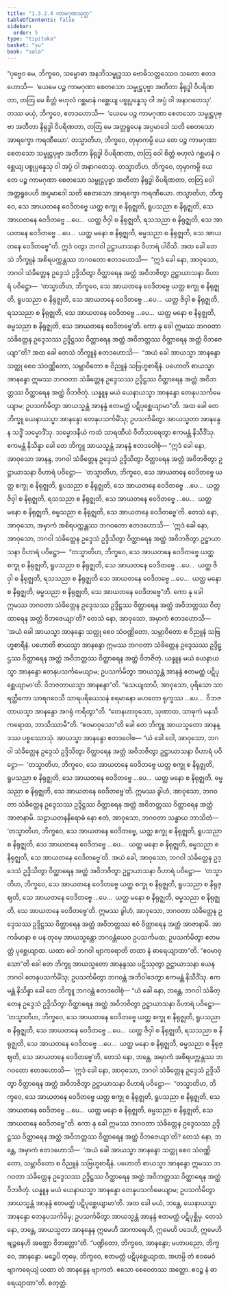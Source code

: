 ```yaml
---
title: "1.3.2.4 ကာမဂုဏသုတ္တ"
tableOfContents: false
sidebar:
  order: 5
type: "tipitaka"
basket: "su"
book: "sala"
---
```



<DynamicBreadcrumb />

<Division number="117" book="sala">

<Paragraph number="637" book="sala">
“ပုဗ္ဗေဝ မေ, ဘိက္ခဝေ, သမ္ဗောဓာ အနဘိသမ္ဗုဒ္ဓဿ ဗောဓိသတ္တဿေဝ သတော ဧတဒဟောသိ—  ‘ယေမေ ပဉ္စ ကာမဂုဏာ စေတသော သမ္ဖုဋ္ဌပုဗ္ဗာ အတီတာ နိရုဒ္ဓါ ဝိပရိဏတာ, တတြ မေ စိတ္တံ ဗဟုလံ ဂစ္ဆမာနံ ဂစ္ဆေယျ ပစ္စုပ္ပန္နေသု ဝါ အပ္ပံ ဝါ အနာဂတေသု’. တဿ မယှံ, ဘိက္ခဝေ, ဧတဒဟောသိ—  ‘ယေမေ ပဉ္စ ကာမဂုဏာ စေတသော သမ္ဖုဋ္ဌပုဗ္ဗာ အတီတာ နိရုဒ္ဓါ ဝိပရိဏတာ, တတြ မေ အတ္တရူပေန အပ္ပမာဒေါ သတိ စေတသော အာရက္ခော ကရဏီယော’. တသ္မာတိဟ, ဘိက္ခဝေ, တုမှာကမ္ပိ ယေ တေ ပဉ္စ ကာမဂုဏာ စေတသော သမ္ဖုဋ္ဌပုဗ္ဗာ အတီတာ နိရုဒ္ဓါ ဝိပရိဏတာ, တတြ ဝေါ စိတ္တံ ဗဟုလံ ဂစ္ဆမာနံ ဂစ္ဆေယျ ပစ္စုပ္ပန္နေသု ဝါ အပ္ပံ ဝါ အနာဂတေသု. တသ္မာတိဟ, ဘိက္ခဝေ, တုမှာကမ္ပိ ယေ တေ ပဉ္စ ကာမဂုဏာ စေတသော သမ္ဖုဋ္ဌပုဗ္ဗာ အတီတာ နိရုဒ္ဓါ ဝိပရိဏတာ, တတြ ဝေါ အတ္တရူပေဟိ အပ္ပမာဒေါ သတိ စေတသော အာရက္ခော ကရဏီယော. တသ္မာတိဟ, ဘိက္ခဝေ, သေ အာယတနေ ဝေဒိတဗ္ဗေ ယတ္ထ စက္ခု စ နိရုဇ္ဈတိ, ရူပသညာ စ နိရုဇ္ဈတိ, သေ အာယတနေ ဝေဒိတဗ္ဗေ …ပေ…  ယတ္ထ ဇိဝှါ စ နိရုဇ္ဈတိ, ရသသညာ စ နိရုဇ္ဈတိ, သေ အာယတနေ ဝေဒိတဗ္ဗေ …ပေ…  ယတ္ထ မနော စ နိရုဇ္ဈတိ, ဓမ္မသညာ စ နိရုဇ္ဈတိ, သေ အာယတနေ ဝေဒိတဗ္ဗေ”တိ. ဣဒံ ဝတွာ ဘဂဝါ ဥဋ္ဌာယာသနာ ဝိဟာရံ ပါဝိသိ.
</Paragraph>

<Paragraph number="638" book="sala">
အထ ခေါ တေသံ ဘိက္ခူနံ အစိရပက္ကန္တဿ ဘဂဝတော ဧတဒဟောသိ—  “ဣဒံ ခေါ နော, အာဝုသော, ဘဂဝါ သံခိတ္တေန ဥဒ္ဒေသံ ဥဒ္ဒိသိတွာ ဝိတ္ထာရေန အတ္ထံ အဝိဘဇိတွာ ဥဋ္ဌာယာသနာ ဝိဟာရံ ပဝိဋ္ဌော—  ‘တသ္မာတိဟ, ဘိက္ခဝေ, သေ အာယတနေ ဝေဒိတဗ္ဗေ ယတ္ထ စက္ခု စ နိရုဇ္ဈတိ, ရူပသညာ စ နိရုဇ္ဈတိ, သေ အာယတနေ ဝေဒိတဗ္ဗေ …ပေ…  ယတ္ထ ဇိဝှါ စ နိရုဇ္ဈတိ, ရသသညာ စ နိရုဇ္ဈတိ, သေ အာယတနေ ဝေဒိတဗ္ဗေ …ပေ…  ယတ္ထ မနော စ နိရုဇ္ဈတိ, ဓမ္မသညာ စ နိရုဇ္ဈတိ, သေ အာယတနေ ဝေဒိတဗ္ဗေ’တိ. ကော နု ခေါ ဣမဿ ဘဂဝတာ သံခိတ္တေန ဥဒ္ဒေသဿ ဥဒ္ဒိဋ္ဌဿ ဝိတ္ထာရေန အတ္ထံ အဝိဘတ္တဿ ဝိတ္ထာရေန အတ္ထံ ဝိဘဇေယျာ”တိ?
</Paragraph>

<Paragraph number="639" book="sala">
အထ ခေါ တေသံ ဘိက္ခူနံ ဧတဒဟောသိ—  “အယံ ခေါ အာယသ္မာ အာနန္ဒော သတ္ထု စေဝ သံဝဏ္ဏိတော, သမ္ဘာဝိတော စ ဝိညူနံ သဗြဟ္မစာရီနံ. ပဟောတိ စာယသ္မာ အာနန္ဒော ဣမဿ ဘဂဝတာ သံခိတ္တေန ဥဒ္ဒေသဿ ဥဒ္ဒိဋ္ဌဿ ဝိတ္ထာရေန အတ္ထံ အဝိဘတ္တဿ ဝိတ္ထာရေန အတ္ထံ ဝိဘဇိတုံ. ယန္နူန မယံ ယေနာယသ္မာ အာနန္ဒော တေနုပသင်္ကမေယျာမ; ဥပသင်္ကမိတွာ အာယသ္မန္တံ အာနန္ဒံ ဧတမတ္ထံ ပဋိပုစ္ဆေယျာမာ”တိ.
</Paragraph>

<Paragraph number="640" book="sala">
အထ ခေါ တေ ဘိက္ခူ ယေနာယသ္မာ အာနန္ဒော တေနုပသင်္ကမိံသု; ဥပသင်္ကမိတွာ အာယသ္မတာ အာနန္ဒေန သဒ္ဓိံ သမ္မောဒိံသု. သမ္မောဒနီယံ ကထံ သာရဏီယံ ဝီတိသာရေတွာ ဧကမန္တံ နိသီဒိံသု. ဧကမန္တံ နိသိန္နာ ခေါ တေ ဘိက္ခူ အာယသ္မန္တံ အာနန္ဒံ ဧတဒဝေါစုံ—
</Paragraph>

<Paragraph number="641" book="sala">
“ဣဒံ ခေါ နော, အာဝုသော အာနန္ဒ, ဘဂဝါ သံခိတ္တေန ဥဒ္ဒေသံ ဥဒ္ဒိသိတွာ ဝိတ္ထာရေန အတ္ထံ အဝိဘဇိတွာ ဥဋ္ဌာယာသနာ ဝိဟာရံ ပဝိဋ္ဌော—  ‘တသ္မာတိဟ, ဘိက္ခဝေ, သေ အာယတနေ ဝေဒိတဗ္ဗေ ယတ္ထ စက္ခု စ နိရုဇ္ဈတိ, ရူပသညာ စ နိရုဇ္ဈတိ, သေ အာယတနေ ဝေဒိတဗ္ဗေ …ပေ…  ယတ္ထ ဇိဝှါ စ နိရုဇ္ဈတိ, ရသသညာ စ နိရုဇ္ဈတိ, သေ အာယတနေ ဝေဒိတဗ္ဗေ …ပေ…  ယတ္ထ မနော စ နိရုဇ္ဈတိ, ဓမ္မသညာ စ နိရုဇ္ဈတိ, သေ အာယတနေ ဝေဒိတဗ္ဗေ’တိ. တေသံ နော, အာဝုသော, အမှာကံ အစိရပက္ကန္တဿ ဘဂဝတော ဧတဒဟောသိ—  ‘ဣဒံ ခေါ နော, အာဝုသော, ဘဂဝါ သံခိတ္တေန ဥဒ္ဒေသံ ဥဒ္ဒိသိတွာ ဝိတ္ထာရေန အတ္ထံ အဝိဘဇိတွာ ဥဋ္ဌာယာသနာ ဝိဟာရံ ပဝိဋ္ဌော—  “တသ္မာတိဟ, ဘိက္ခဝေ, သေ အာယတနေ ဝေဒိတဗ္ဗေ ယတ္ထ စက္ခု စ နိရုဇ္ဈတိ, ရူပသညာ စ နိရုဇ္ဈတိ, သေ အာယတနေ ဝေဒိတဗ္ဗေ …ပေ…  ယတ္ထ ဇိဝှါ စ နိရုဇ္ဈတိ, ရသသညာ စ နိရုဇ္ဈတိ သေ အာယတနေ ဝေဒိတဗ္ဗေ …ပေ…  ယတ္ထ မနော စ နိရုဇ္ဈတိ, ဓမ္မသညာ စ နိရုဇ္ဈတိ, သေ အာယတနေ ဝေဒိတဗ္ဗေ”တိ. ကော နု ခေါ ဣမဿ ဘဂဝတာ သံခိတ္တေန ဥဒ္ဒေသဿ ဥဒ္ဒိဋ္ဌဿ ဝိတ္ထာရေန အတ္ထံ အဝိဘတ္တဿ ဝိတ္ထာရေန အတ္ထံ ဝိဘဇေယျာ’တိ? တေသံ နော, အာဝုသော, အမှာကံ ဧတဒဟောသိ—  ‘အယံ ခေါ အာယသ္မာ အာနန္ဒော သတ္ထု စေဝ သံဝဏ္ဏိတော, သမ္ဘာဝိတော စ ဝိညူနံ သဗြဟ္မစာရီနံ. ပဟောတိ စာယသ္မာ အာနန္ဒော ဣမဿ ဘဂဝတာ သံခိတ္တေန ဥဒ္ဒေသဿ ဥဒ္ဒိဋ္ဌဿ ဝိတ္ထာရေန အတ္ထံ အဝိဘတ္တဿ ဝိတ္ထာရေန အတ္ထံ ဝိဘဇိတုံ. ယန္နူန မယံ ယေနာယသ္မာ အာနန္ဒော တေနုပသင်္ကမေယျာမ; ဥပသင်္ကမိတွာ အာယသ္မန္တံ အာနန္ဒံ ဧတမတ္ထံ ပဋိပုစ္ဆေယျာမာ’တိ. ဝိဘဇတာယသ္မာ အာနန္ဒော”တိ.
</Paragraph>

<Paragraph number="642" book="sala">
“သေယျထာပိ, အာဝုသော, ပုရိသော သာရတ္ထိကော သာရဂဝေသီ သာရပရိယေသနံ စရမာနော မဟတော ရုက္ခဿ …ပေ…  ဝိဘဇတာယသ္မာ အာနန္ဒော အဂရုံ ကရိတွာ”တိ.
</Paragraph>

<Paragraph number="643" book="sala">
“တေနဟာဝုသော, သုဏာထ, သာဓုကံ မနသိ ကရောထ, ဘာသိဿာမီ”တိ. “ဧဝမာဝုသော”တိ ခေါ တေ ဘိက္ခူ အာယသ္မတော အာနန္ဒဿ ပစ္စဿောသုံ. အာယသ္မာ အာနန္ဒော ဧတဒဝေါစ—
</Paragraph>

<Paragraph number="644" book="sala">
“ယံ ခေါ ဝေါ, အာဝုသော, ဘဂဝါ သံခိတ္တေန ဥဒ္ဒေသံ ဥဒ္ဒိသိတွာ ဝိတ္ထာရေန အတ္ထံ အဝိဘဇိတွာ ဥဋ္ဌာယာသနာ ဝိဟာရံ ပဝိဋ္ဌော—  ‘တသ္မာတိဟ, ဘိက္ခဝေ, သေ အာယတနေ ဝေဒိတဗ္ဗေ ယတ္ထ စက္ခု စ နိရုဇ္ဈတိ, ရူပသညာ စ နိရုဇ္ဈတိ, သေ အာယတနေ ဝေဒိတဗ္ဗေ …ပေ…  ယတ္ထ မနော စ နိရုဇ္ဈတိ, ဓမ္မသညာ စ နိရုဇ္ဈတိ, သေ အာယတနေ ဝေဒိတဗ္ဗေ’တိ. ဣမဿ ခွါဟံ, အာဝုသော, ဘဂဝတာ သံခိတ္တေန ဥဒ္ဒေသဿ ဥဒ္ဒိဋ္ဌဿ ဝိတ္ထာရေန အတ္ထံ အဝိဘတ္တဿ ဝိတ္ထာရေန အတ္ထံ အာဇာနာမိ. သဠာယတနနိရောဓံ နော ဧတံ, အာဝုသော, ဘဂဝတာ သန္ဓာယ ဘာသိတံ—  ‘တသ္မာတိဟ, ဘိက္ခဝေ, သေ အာယတနေ ဝေဒိတဗ္ဗေ, ယတ္ထ စက္ခု စ နိရုဇ္ဈတိ, ရူပသညာ စ နိရုဇ္ဈတိ, သေ အာယတနေ ဝေဒိတဗ္ဗေ …ပေ…  ယတ္ထ မနော စ နိရုဇ္ဈတိ, ဓမ္မသညာ စ နိရုဇ္ဈတိ, သေ အာယတနေ ဝေဒိတဗ္ဗေ’တိ. အယံ ခေါ, အာဝုသော, ဘဂဝါ သံခိတ္တေန ဥဒ္ဒေသံ ဥဒ္ဒိသိတွာ ဝိတ္ထာရေန အတ္ထံ အဝိဘဇိတွာ ဥဋ္ဌာယာသနာ ဝိဟာရံ ပဝိဋ္ဌော—  ‘တသ္မာတိဟ, ဘိက္ခဝေ, သေ အာယတနေ ဝေဒိတဗ္ဗေ ယတ္ထ စက္ခု စ နိရုဇ္ဈတိ, ရူပသညာ စ နိရုဇ္ဈတိ, သေ အာယတနေ ဝေဒိတဗ္ဗေ …ပေ…  ယတ္ထ မနော စ နိရုဇ္ဈတိ, ဓမ္မသညာ စ နိရုဇ္ဈတိ, သေ အာယတနေ ဝေဒိတဗ္ဗေ’တိ. ဣမဿ ခွါဟံ, အာဝုသော, ဘဂဝတာ သံခိတ္တေန ဥဒ္ဒေသဿ ဥဒ္ဒိဋ္ဌဿ ဝိတ္ထာရေန အတ္ထံ အဝိဘတ္တဿ ဧဝံ ဝိတ္ထာရေန အတ္ထံ အာဇာနာမိ. အာကင်္ခမာနာ စ ပန တုမှေ အာယသ္မန္တော ဘဂဝန္တံယေဝ ဥပသင်္ကမထ; ဥပသင်္ကမိတွာ ဧတမတ္ထံ ပုစ္ဆေယျာထ. ယထာ ဝေါ ဘဂဝါ ဗျာကရောတိ တထာ နံ ဓာရေယျာထာ”တိ.
</Paragraph>

<Paragraph number="645" book="sala">
“ဧဝမာဝုသော”တိ ခေါ တေ ဘိက္ခူ အာယသ္မတော အာနန္ဒဿ ပဋိဿုတွာ ဥဋ္ဌာယာသနာ ယေန ဘဂဝါ တေနုပသင်္ကမိံသု; ဥပသင်္ကမိတွာ ဘဂဝန္တံ အဘိဝါဒေတွာ ဧကမန္တံ နိသီဒိံသု. ဧကမန္တံ နိသိန္နာ ခေါ တေ ဘိက္ခူ ဘဂဝန္တံ ဧတဒဝေါစုံ—
</Paragraph>

<Paragraph number="646" book="sala">
“ယံ ခေါ နော, ဘန္တေ, ဘဂဝါ သံခိတ္တေန ဥဒ္ဒေသံ ဥဒ္ဒိသိတွာ ဝိတ္ထာရေန အတ္ထံ အဝိဘဇိတွာ ဥဋ္ဌာယာသနာ ဝိဟာရံ ပဝိဋ္ဌော—  ‘တသ္မာတိဟ, ဘိက္ခဝေ, သေ အာယတနေ ဝေဒိတဗ္ဗေ ယတ္ထ စက္ခု စ နိရုဇ္ဈတိ, ရူပသညာ စ နိရုဇ္ဈတိ, သေ အာယတနေ ဝေဒိတဗ္ဗေ …ပေ…  ယတ္ထ ဇိဝှါ စ နိရုဇ္ဈတိ, ရသသညာ စ နိရုဇ္ဈတိ, သေ အာယတနေ ဝေဒိတဗ္ဗေ …ပေ…  ယတ္ထ မနော စ နိရုဇ္ဈတိ, ဓမ္မသညာ စ နိရုဇ္ဈတိ, သေ အာယတနေ ဝေဒိတဗ္ဗေ’တိ, တေသံ နော, ဘန္တေ, အမှာကံ အစိရပက္ကန္တဿ ဘဂဝတော ဧတဒဟောသိ—  ‘ဣဒံ ခေါ နော, အာဝုသော, ဘဂဝါ သံခိတ္တေန ဥဒ္ဒေသံ ဥဒ္ဒိသိတွာ ဝိတ္ထာရေန အတ္ထံ အဝိဘဇိတွာ ဥဋ္ဌာယာသနာ ဝိဟာရံ ပဝိဋ္ဌော—  “တသ္မာတိဟ, ဘိက္ခဝေ, သေ အာယတနေ ဝေဒိတဗ္ဗေ ယတ္ထ စက္ခု စ နိရုဇ္ဈတိ, ရူပသညာ စ နိရုဇ္ဈတိ, သေ အာယတနေ ဝေဒိတဗ္ဗေ …ပေ…  ယတ္ထ မနော စ နိရုဇ္ဈတိ, ဓမ္မသညာ စ နိရုဇ္ဈတိ, သေ အာယတနေ ဝေဒိတဗ္ဗေ”တိ. ကော နု ခေါ ဣမဿ ဘဂဝတာ သံခိတ္တေန ဥဒ္ဒေသဿ ဥဒ္ဒိဋ္ဌဿ ဝိတ္ထာရေန အတ္ထံ အဝိဘတ္တဿ ဝိတ္ထာရေန အတ္ထံ ဝိဘဇေယျာ’တိ? တေသံ နော, ဘန္တေ, အမှာကံ ဧတဒဟောသိ—  ‘အယံ ခေါ အာယသ္မာ အာနန္ဒော သတ္ထု စေဝ သံဝဏ္ဏိတော, သမ္ဘာဝိတော စ ဝိညူနံ သဗြဟ္မစာရီနံ. ပဟောတိ စာယသ္မာ အာနန္ဒော ဣမဿ ဘဂဝတာ သံခိတ္တေန ဥဒ္ဒေသဿ ဥဒ္ဒိဋ္ဌဿ ဝိတ္ထာရေန အတ္ထံ အဝိဘတ္တဿ ဝိတ္ထာရေန အတ္ထံ ဝိဘဇိတုံ. ယန္နူန မယံ ယေနာယသ္မာ အာနန္ဒော တေနုပသင်္ကမေယျာမ; ဥပသင်္ကမိတွာ အာယသ္မန္တံ အာနန္ဒံ ဧတမတ္ထံ ပဋိပုစ္ဆေယျာမာ’တိ. အထ ခေါ မယံ, ဘန္တေ, ယေနာယသ္မာ အာနန္ဒော တေနုပသင်္ကမိမှ; ဥပသင်္ကမိတွာ အာယသ္မန္တံ အာနန္ဒံ ဧတမတ္ထံ ပဋိပုစ္ဆိမှ. တေသံ နော, ဘန္တေ, အာယသ္မတာ အာနန္ဒေန ဣမေဟိ အာကာရေဟိ, ဣမေဟိ ပဒေဟိ, ဣမေဟိ ဗျဉ္ဇနေဟိ အတ္ထော ဝိဘတ္တော”တိ.
</Paragraph>

<Paragraph number="647" book="sala">
“ပဏ္ဍိတော, ဘိက္ခဝေ, အာနန္ဒော; မဟာပညော, ဘိက္ခဝေ, အာနန္ဒော. မဉ္စေပိ တုမှေ, ဘိက္ခဝေ, ဧတမတ္ထံ ပဋိပုစ္ဆေယျာထ, အဟမ္ပိ တံ ဧဝမေဝံ ဗျာကရေယျံ ယထာ တံ အာနန္ဒေန ဗျာကတံ. ဧသော စေဝေတဿ အတ္ထော. ဧဝဉ္စ နံ ဓာရေယျာထာ”တိ.

</Paragraph>
</Division>

<Paragraph number="648" type="center" book="sala">
စတုတ္ထံ.
</Paragraph>